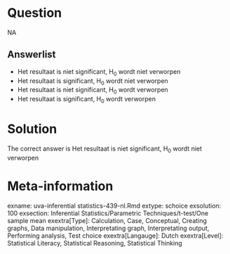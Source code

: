Question
========

NA

Answerlist
----------
* Het resultaat is niet significant, H<sub>0</sub> wordt niet verworpen
* Het resultaat is significant, H<sub>0</sub> wordt niet verworpen
* Het resultaat is niet significant, H<sub>0</sub> wordt verworpen
* Het resultaat is significant, H<sub>0</sub> wordt verworpen

Solution
========

The correct answer is  Het resultaat is niet significant, H<sub>0</sub> wordt niet verworpen

Meta-information
================
exname: uva-inferential statistics-439-nl.Rmd
extype: schoice
exsolution: 100
exsection: Inferential Statistics/Parametric Techniques/t-test/One sample mean
exextra[Type]: Calculation, Case, Conceptual, Creating graphs, Data manipulation, Interpretating graph, Interpretating output, Performing analysis, Test choice
exextra[Langauge]: Dutch
exextra[Level]: Statistical Literacy, Statistical Reasoning, Statistical Thinking
